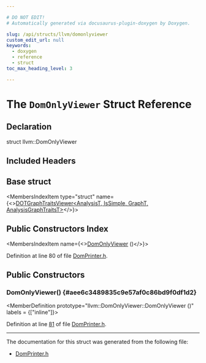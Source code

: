 ```yaml
---

# DO NOT EDIT!
# Automatically generated via docusaurus-plugin-doxygen by Doxygen.

slug: /api/structs/llvm/domonlyviewer
custom_edit_url: null
keywords:
  - doxygen
  - reference
  - struct
toc_max_heading_level: 3

---
```





# The `DomOnlyViewer` Struct Reference

<DoxygenPage pluginConfig={pluginConfig}>



## Declaration

<CodeBlock>struct llvm::DomOnlyViewer</CodeBlock>

## Included Headers

<IncludesList>
<IncludesListItem
  filePath="llvm/Analysis/DomPrinter.h"
  permalink="/docs/api/files/include/include/llvm/include/llvm/analysis/domprinter-h"
  isLocal="true" />
</IncludesList>

## Base struct

<MembersIndex>

<MembersIndexItem
  type="struct"
  name={<><a href="/docs/api/structs/llvm/dotgraphtraitsviewer">DOTGraphTraitsViewer&lt;AnalysisT, IsSimple, GraphT, AnalysisGraphTraitsT&gt;</a></>}>
</MembersIndexItem>

</MembersIndex>

## Public Constructors Index

<MembersIndex>

<MembersIndexItem
  name={<><a href="#aee6c3489835c9e57af0c86bd9f0df1d2">DomOnlyViewer</a> ()</>}>
</MembersIndexItem>

</MembersIndex>


Definition at line 80 of file <a href="/docs/api/files/include/include/llvm/include/llvm/analysis/domprinter-h">DomPrinter.h</a>.

<SectionDefinition>

## Public Constructors

### DomOnlyViewer() {#aee6c3489835c9e57af0c86bd9f0df1d2}

<MemberDefinition
  prototype="llvm::DomOnlyViewer::DomOnlyViewer ()"
  labels = {["inline"]}>

Definition at line <a href="/docs/api/files/include/include/llvm/include/llvm/analysis/domprinter-h/#l00081">81</a> of file <a href="/docs/api/files/include/include/llvm/include/llvm/analysis/domprinter-h">DomPrinter.h</a>.
</MemberDefinition>

</SectionDefinition>

<hr/>

The documentation for this struct was generated from the following file:

<ul>
<li><a href="/docs/api/files/include/include/llvm/include/llvm/analysis/domprinter-h">DomPrinter.h</a></li>
</ul>

</DoxygenPage>
